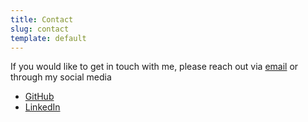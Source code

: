 ```yaml
---
title: Contact
slug: contact
template: default
---
```


If you would like to get in touch with me, please reach out via [email](mailto:anthony.sutton95@gmail.com) or through my social media

- [GitHub](https://github.com/mranthonysutton)
- [LinkedIn](https://www.linkedin.com/in/mranthonysutton/)
